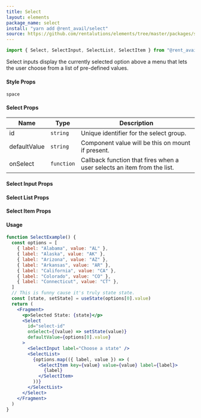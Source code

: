 ```yaml
---
title: Select
layout: elements
package_name: select
install: "yarn add @rent_avail/select"
source: https://github.com/rentalutions/elements/tree/master/packages/select
---
```


```js
import { Select, SelectInput, SelectList, SelectItem } from "@rent_avail/select"
```

Select inputs display the currently selected option above a menu that lets the user choose from a list of pre-defined values.

#### Style Props

`space`

#### Select Props

| Name         | Type       | Description                                                             |
| ------------ | ---------- | ----------------------------------------------------------------------- |
| id           | `string`   | Unique identifier for the select group.                                 |
| defaultValue | `string`   | Component value will be this on mount if present.                       |
| onSelect     | `function` | Callback function that fires when a user selects an item from the list. |

#### Select Input Props

#### Select List Props

#### Select Item Props

#### Usage

```jsx live
function SelectExample() {
  const options = [
    { label: "Alabama", value: "AL" },
    { label: "Alaska", value: "AK" },
    { label: "Arizona", value: "AZ" },
    { label: "Arkansas", value: "AR" },
    { label: "California", value: "CA" },
    { label: "Colorado", value: "CO" },
    { label: "Connecticut", value: "CT" },
  ]
  // This is funny cause it's truly state state.
  const [state, setState] = useState(options[0].value)
  return (
    <Fragment>
      <p>Selected State: {state}</p>
      <Select
        id="select-id"
        onSelect={(value) => setState(value)}
        defaultValue={options[0].value}
      >
        <SelectInput label="Choose a state" />
        <SelectList>
          {options.map(({ label, value }) => (
            <SelectItem key={value} value={value} label={label}>
              {label}
            </SelectItem>
          ))}
        </SelectList>
      </Select>
    </Fragment>
  )
}
```
